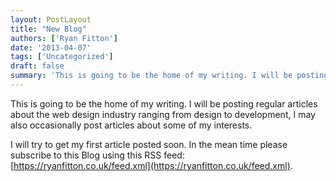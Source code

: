 ```yaml
---
layout: PostLayout
title: "New Blog"
authors: ['Ryan Fitton']
date: '2013-04-07'
tags: ['Uncategorized']
draft: false
summary: 'This is going to be the home of my writing. I will be posting regular articles about the web design industry ranging from design to development, I may also occasionally post articles about some of my interests. I will try to get my first article posted soon. In the mean time please subscribe to this Blog using ...'
---
```

This is going to be the home of my writing. I will be posting regular articles about the web design industry ranging from design to development, I may also occasionally post articles about some of my interests.

I will try to get my first article posted soon. In the mean time please subscribe to this Blog using this RSS feed: [https://ryanfitton.co.uk/feed.xml](https://ryanfitton.co.uk/feed.xml).

